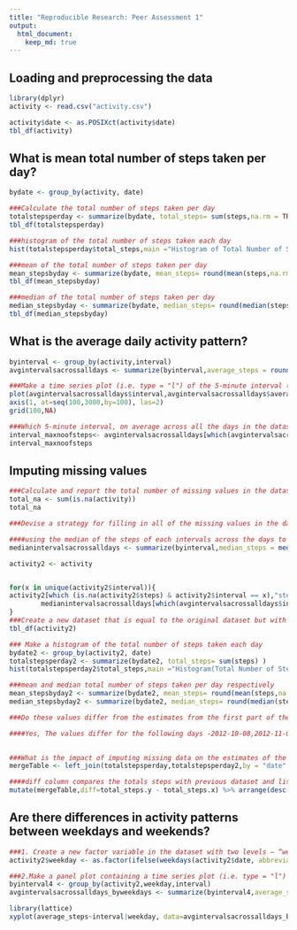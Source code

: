 ```yaml
---
title: "Reproducible Research: Peer Assessment 1"
output: 
  html_document:
    keep_md: true
---
```



## Loading and preprocessing the data

```r
library(dplyr)
activity <- read.csv("activity.csv")

activity$date <- as.POSIXct(activity$date)
tbl_df(activity)
```


## What is mean total number of steps taken per day?
```r

bydate <- group_by(activity, date)

###Calculate the total number of steps taken per day
totalstepsperday <- summarize(bydate, total_steps= sum(steps,na.rm = TRUE) )
tbl_df(totalstepsperday)

###histogram of the total number of steps taken each day
hist(totalstepsperday$total_steps,main ="Histogram of Total Number of Steps Taken Per Day", xlab="Total Steps per Day")

###mean of the total number of steps taken per day
mean_stepsbyday <- summarize(bydate, mean_steps= round(mean(steps,na.rm = TRUE),2))
tbl_df(mean_stepsbyday)

###median of the total number of steps taken per day
median_stepsbyday <- summarize(bydate, median_steps= round(median(steps,na.rm = TRUE),2))
tbl_df(median_stepsbyday)
```


## What is the average daily activity pattern?
```r

byinterval <- group_by(activity,interval)
avgintervalsacrossalldays <- summarize(byinterval,average_steps = round(mean(steps,na.rm =TRUE),2))

###Make a time series plot (i.e. type = "l") of the 5-minute interval (x-axis) and the average number of steps taken, averaged across all days (y-axis)
plot(avgintervalsacrossalldays$interval,avgintervalsacrossalldays$average_steps, type="l",xaxt="n",ylab="Average Steps accross all days",xlab="Interval")
axis(1, at=seq(100,3000,by=100), las=2)
grid(100,NA)

###Which 5-minute interval, on average across all the days in the dataset, contains the maximum number of steps?
interval_maxnoofsteps<- avgintervalsacrossalldays[which(avgintervalsacrossalldays$average_steps ==max(avgintervalsacrossalldays$average_steps)),]["interval"]
interval_maxnoofsteps
```


## Imputing missing values

```r
###Calculate and report the total number of missing values in the dataset (i.e. the total number of rows with NAs)
total_na <- sum(is.na(activity))
total_na

###Devise a strategy for filling in all of the missing values in the dataset. The strategy does not need to be sophisticated. For example, you could use the mean/median for that day, or the mean for that 5-minute interval, etc.

####using the median of the steps of each intervals across the days to fill the missing values
medianintervalsacrossalldays <- summarize(byinterval,median_steps = median(steps,na.rm =TRUE))

activity2 <- activity


for(x in unique(activity2$interval)){
activity2[which (is.na(activity2$steps) & activity2$interval == x),"steps"]    <- 
        medianintervalsacrossalldays[which(avgintervalsacrossalldays$interval == x),"median_steps"]
}
###Create a new dataset that is equal to the original dataset but with the missing data filled in.
tbl_df(activity2)

### Make a histogram of the total number of steps taken each day
bydate2 <- group_by(activity2, date)
totalstepsperday2 <- summarize(bydate2, total_steps= sum(steps) )
hist(totalstepsperday2$total_steps,main ="Histogram(Total Number of Steps Taken Per Day)", xlab="Total Steps per Day")

###mean and median total number of steps taken per day respectively
mean_stepsbyday2 <- summarize(bydate2, mean_steps= round(mean(steps,na.rm = TRUE),2))
median_stepsbyday2 <- summarize(bydate2, median_steps= round(median(steps,na.rm = TRUE),2))

###Do these values differ from the estimates from the first part of the assignment?

####Yes, The values differ for the following days -2012-10-08,2012-11-01,2012-11-04,2012-11-09,2012-11-10,2012-11-14   
          

###What is the impact of imputing missing data on the estimates of the total daily number of steps?
mergeTable <- left_join(totalstepsperday,totalstepsperday2,by = "date" )

####diff column compares the totals steps with previous dataset and list out the dates with different values
mutate(mergeTable,diff=total_steps.y - total_steps.x) %>% arrange(desc(diff))
```


## Are there differences in activity patterns between weekdays and weekends?
```r
###1. Create a new factor variable in the dataset with two levels – “weekday” and “weekend” indicating whether a given date is a weekday or weekend day
activity2$weekday <- as.factor(ifelse(weekdays(activity2$date, abbreviate=TRUE) %in% c("Sun","Sat"),"weekend","weekday"))

###2.Make a panel plot containing a time series plot (i.e. type = "l") of the 5-minute interval (x-axis) and the average number of steps taken, averaged across all weekday days or weekend days (y-axis)
byinterval4 <- group_by(activity2,weekday,interval)
avgintervalsacrossalldays_byweekdays <- summarize(byinterval4,average_steps = round(mean(steps),0))

library(lattice)
xyplot(average_steps~interval|weekday, data=avgintervalsacrossalldays_byweekdays, type="l",xlab="Interval",ylab="Number of steps",layout=c(1,2))


        
```

